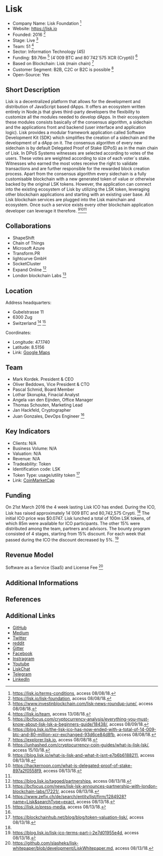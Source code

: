 = Lisk =

* Company Name: Lisk Foundation <ref> https://lisk.io/terms-conditions, access 08/08/18.</ref>
* Website: https://lisk.io
* Founded: 2016 <ref>https://lisk.io/lisk-foundation, access 08/08/18.</ref>
* Stage: Live <ref>https://www.investinblockchain.com/lisk-news-roundup-june/, access 08/08/18.</ref>
* Team: 51 <ref name="Team">https://lisk.io/team, access 13/08/18.</ref>
* Sector: Information Technology (45)
* Funding: $9.76m <ref name="BCfoc">https://bcfocus.com/cryptocurrency-analysis/everything-you-must-know-about-lisk-lsk-a-beginners-guide/18438/, access 08/09/18.</ref> (4`009 BTC and 80`742`575 XCR (Crypti)) <ref name="Funding">https://blog.lisk.io/the-lisk-ico-has-now-ended-with-a-total-of-14-009-btc-and-80-million-xcr-exchanged-93d6ce84d8fb, access 08/08/18.</ref>
* Based on Blockchain: Lisk (main chain) <ref>https://explorer.lisk.io, access 08/08/18.</ref>
* Customer Segment: B2B, C2C or B2C is possible <ref>https://unhashed.com/cryptocurrency-coin-guides/what-is-lisk-lsk/, access 15/10/18.</ref>
* Open-Source: Yes


==Short Description==

Lisk is a decentralized platform that allows for the development and distribution of JavaScript based dApps. It offers an ecosystem written entirely in Node.js that gives third-party developers the flexibility to customize all the modules needed to develop dApps. In their ecosystem these modules consists basically of the consensus algorithm, a sidechain and the applications front and backend (user interface and application logic). Lisk provides a modular framework application called Software Development Kit (SDK) which simplifies the creation of a sidechain and the development of a dApp on it. The consensus algorithm of every new sidechain is by default Delegated Proof of Stake (DPoS) as in the main chain of Lisk. In DPoS Systems witnesses are selected according to votes of the users. These votes are weighted according to size of each voter`s stake. Witnesses who earned the most votes receive the right to validate transactions and are further responsible for the rewarded block creation process. Apart from the consensus algorithm every sidechain is a fully customisable blockchain with a new generated token of value or otherwise backed by the original LSK tokens. However, the application can connect into the existing ecosystem of Lisk by utilizing the LSK token, leveraging other blockchain applications and starting with an existing user base. All Lisk blockchain services are plugged into the Lisk mainchain and ecosystem. Once such a service exists every other blockchain application developer can leverage it therefore. <ref>https://blog.lisk.io/what-is-lisk-and-what-it-isnt-e7b6b6188211, access 08/13/18.</ref><ref>https://hackernoon.com/what-is-delegated-proof-of-stake-897a2f0558f9, access 08/13/18.</ref><ref name="BCfoc"/>


==Collaborations==
* ShapeShift
* Chain of Things
* Microsoft Azure
* Transform.PR
* lightcurve GmbH
* SocketCluster
* Expand Online <ref>https://blog.lisk.io/tagged/partnerships, access 08/13/18.</ref>
* London blockchain Labs <ref>https://bcfocus.com/news/lisk-lsk-announces-partnership-with-london-blockchain-labs/17221/, access 08/13/18.</ref>


==Location==


Address headquarters:
* Gubelstrasse 11
* 6300 Zug
* Switzerland <ref>https://www.zefix.ch/de/search/entity/list/firm/1284928?name=Lisk&searchType=exact, access 08/13/18.</ref> <ref>https://lisk.io/press-media, access 08/13/18.</ref>

Coordinates:
* Longitude: 47.1740
* Latitude: 8.5156
* Link: [https://www.google.ch/maps/place/Gubelstrasse+11,+6300+Zug/@47.1740772,8.5156441,17z/data=!3m1!4b1!4m5!3m4!1s0x479aaa59cc61121f:0xf9c08bb4945c13c8!8m2!3d47.1740736!4d8.5178328 Google Maps]



==Team==
* Mark Kordek. President & CEO
* Oliver Beddows, Vice President & CTO
* Pascal Schmid, Board Member
* Lothar Skorupka, Finacial Analyst
* Angela van den Eijnden, Office Manager
* Thomas Schouten, Marketing Lead
* Jan Hackfeld, Cryptographer
* Juan Gonzales, DevOps Engineer <ref name="Team"/>


==Key Indicators==

* Clients: N/A
* Business Volume: N/A
* Valuation: N/A
* Revenue: N/A
* Tradeability: Token
* Identification code: LSK
* Token Type: usage/utility token <ref>https://blockchainhub.net/blog/blog/token-valuation-lisk/, access 08/13/18.</ref>
* Link: [https://coinmarketcap.com/de/currencies/lisk/ CoinMarketCap]

==Funding==

On 21st March 2016 the 4 week lasting Lisk ICO has ended. During the ICO, Lisk has raised approximately 14`009 BTC and 80,742,575 Crypti. <ref name="Funding"/> The initial ICO price was $0.0747. Lisk lunched a total of 100m LSK tokens, of which 85m were available for ICO participants. The other 15% were distributed among the team, partners and advisors. The bounty program consisted of 4 stages, starting from 15% discount. For each week that passed during the ICO the discount decreased by 5%. <ref>https://blog.lisk.io/lisk-ico-terms-part-i-2e7d01955e4d, access 08/13/18.</ref>

==Revenue Model==
Software as a Service (SaaS) and License Fee <ref>https://github.com/slasheks/lisk-whitepaper/blob/development/LiskWhitepaper.md, access 08/13/18.</ref>

==Additional Informations==

==References==

<references/>

==Additional Links==

* [https://github.com/LiskHQ GitHub]
* [https://blog.lisk.io/?gi=7339e6f19d16 Medium]
* [https://twitter.com/LiskHQ Twitter]
* [https://www.reddit.com/r/Lisk reddit]
* [https://gitter.im/LiskHQ/lisk Gitter]
* [https://www.facebook.com/LiskHQ Facebook]
* [https://www.instagram.com/liskhq/ Instragram]
* [https://www.youtube.com/channel/UCuqpGfg_bOQ8Ja4pj811PWg/featured Youtube]
* [https://lisk.chat/home LiskChat]
* [https://t.me/Lisk_HQ Telegram]
* [https://www.linkedin.com/company/lisk/ LinkedIn]
